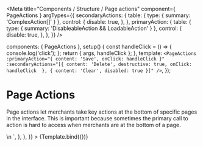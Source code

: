 
<Meta
  title="Components / Structure / Page actions"
  component={ PageActions }
  argTypes={{
    secondaryActions: {
      table: { type: { summary: 'ComplexAction[]' } },
      control: {
        disable: true,
      },
    },
    primaryAction: {
      table: { type: { summary: 'DisableableAction && LoadableAction' } },
      control: {
        disable: true,
      },
    },
  }}
/>

  components: { PageActions },
  setup() {
    const handleClick = () => {
      console.log('click');
    };
    return { args, handleClick };
  },
  template: `
    <PageActions
      :primaryAction="{ content: 'Save', onClick: handleClick }"
      :secondaryActions="[{ content: 'Delete', destructive: true, onClick: handleClick  }, { content: 'Clear', disabled: true }]"
    />
  `,
});

# Page Actions

Page actions let merchants take key actions at the bottom of specific pages in the interface. This is important because sometimes the primary call to action is hard to access when merchants are at the bottom of a page.

<Canvas>
  <Story
    name="Page actions"
    height="100px"
    parameters={{
      docs: {
        source: {
          code: dedent`
            <PageActions
              :primaryAction="{ content: 'Save', onClick: handleClick }"
              :secondaryActions="[{ content: 'Delete', destructive: true, onClick: handleClick  }, { content: 'Clear', disabled: true }]"
            />\n
            <script setup>
              const handleClick = () => {
                console.log('click');
              };
            </script>
          `,
        },
      },
    }}
  >
    {Template.bind({})}
  </Story>
</Canvas>

<ArgsTable story="Page actions" />
